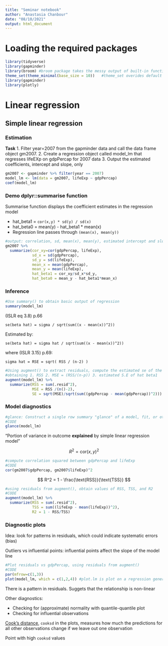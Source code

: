 ```yaml
---
title: "Seminar notebook"
author: "Anastasia Chanbour"
date: "08/10/2021"
output: html_document
---
```

# Loading the required packages

```r
library(tidyverse)
library(gapminder)
library(broom) #broom package takes the messy output of built-in functions in R, such as lm,#nls, or t.test, and turns them into tidy tables
theme_set(theme_minimal(base_size = 10))   #theme_set overides default ggplot theme
library(gapminder)
library(plotly)
```

# Linear regression

## Simple linear regression

### Estimation

**Task**
1. Filter year=2007 from the gapminder data and call the data frame object gm2007.
2. Create a regression object called model_lm that regresses lifeEXp on gdpPercap for 2007 data
3. Output the estimated coefficients, intercept and slope, only

```r
gm2007 <- gapminder %>% filter(year == 2007)
model_lm <- lm(data = gm2007, lifeExp ~ gdpPercap)
coef(model_lm)
```


### Demo dplyr::summarise function

Summarise function displays the coefficient estimates in the regression model


- hat_beta1 = `cor(x,y) * sd(y) / sd(x)`
- hat_beta0 = mean(y) - hat_beta1 * mean(x)
- Regression line passes through `(mean(x), mean(y))`


```r
#output: correlation, sd, mean(x), mean(y), estimated intercept and slope coefficient using formula
gm2007 %>%
  summarize(cor_xy=cor(gdpPercap, lifeExp),
            sd_x = sd(gdpPercap),
            sd_y = sd(lifeExp),
            mean_x = mean(gdpPercap),
            mean_y = mean(lifeExp),
            hat_beta1 = cor_xy/sd_x*sd_y,
            hat_beta0 = mean_y - hat_beta1*mean_x)
```

### Inference

```r
#Use summary() to obtain basic output of regression
summary(model_lm)
```

(ISLR eq 3.8) p.66

`se(beta hat) = sigma / sqrt(sum((x - mean(x))^2))`

Estimated by:

`se(beta hat) = sigma hat / sqrt(sum((x - mean(x))^2))`

where (ISLR 3.15) p.69:

`sigma hat = RSE = sqrt( RSS / (n-2) )`


```r
#Using augment() to extract residuals, compute the estimated se of the slope parameter by
#obtaining 1. RSS 2. MSE = (RSS/(n-p)) 3. estimated S.E of hat beta1
augment(model_lm) %>%
  summarize(RSS = sum(.resid^2),
            MSE = RSS /(n()-2),
            SE = sqrt(MSE)/sqrt(sum((gdpPercap - mean(gdpPercap))^2)))
```

### Model diagnostics

```r
#glance: Construct a single row summary "glance" of a model, fit, or other object
#CODE
glance(model_lm)
```

"Portion of variance in outcome **explained** by simple linear regression model"

$$
R^2 = \text{cor}(x,y)^2
$$

```r
#compute correlation squared between gdpPercap and lifeExp
#CODE
cor(gm2007$gdpPercap, gm2007$lifeExp)^2
```

$$
R^2 = 1 - \frac{\text{RSS}}{\text{TSS}}
$$


```r
#using residuals from augment(), obtain values of RSS, TSS, and R2
#CODE
augment(model_lm) %>%
  summarize(RSS = sum(.resid^2),
            TSS = sum((lifeExp - mean(lifeExp))^2),
            R2 = 1 - RSS/TSS)


```



### Diagnostic plots

Idea: look for patterns in residuals, which could indicate systematic errors (bias)

Outliers vs influential points: influential points affect the slope of the model line

```r
#Plot residuals vs gdpPercap, using residuals from augment()
#CODE
par(mfrow=c(1,3))
plot(model_lm, which = c(1,2,4)) #plot.lm is plot on a regression generates 6 plots
```
There is a pattern in residuals. Suggets that the relationship is non-linear


Other diagnostics:

- Checking for (approximate) normality with quantile-quantile plot
- Checking for influential observations

[Cook's distance](https://en.wikipedia.org/wiki/Cook%27s_distance), `cooksd` in the plots, measures how much the predictions for all other observations change if we leave out one observation

Point with high `cooksd` values
